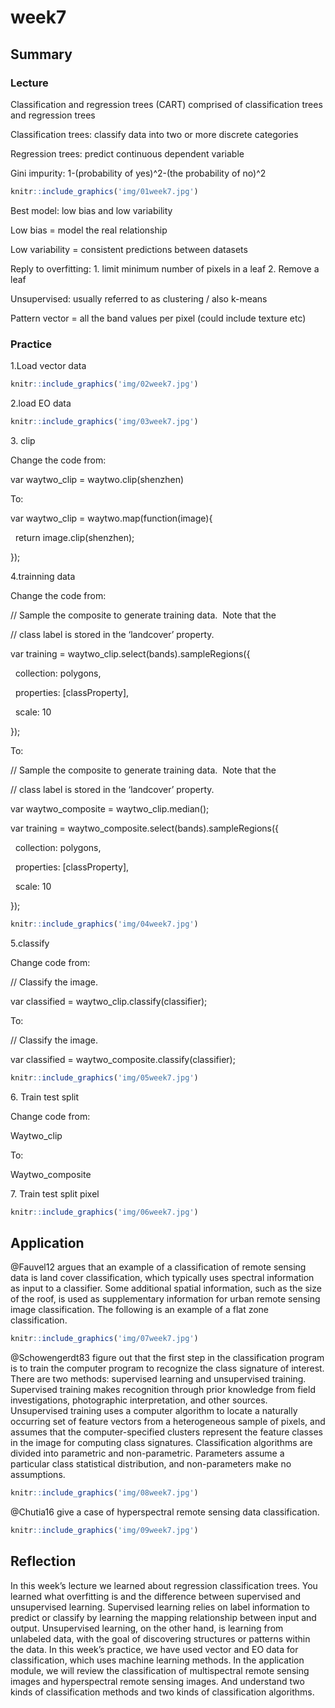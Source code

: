 # week7

## Summary

### Lecture

Classification and regression trees (CART) comprised of classification trees and regression trees

Classification trees: classify data into two or more discrete categories

Regression trees: predict continuous dependent variable

Gini impurity: 1-(probability of yes)\^2-(the probability of no)\^2

```r
knitr::include_graphics('img/01week7.jpg')
```

Best model: low bias and low variability

Low bias = model the real relationship

Low variability = consistent predictions between datasets

Reply to overfitting: 1. limit minimum number of pixels in a leaf 2. Remove a leaf

Unsupervised: usually referred to as clustering / also k-means

Pattern vector = all the band values per pixel (could include texture etc)

### Practice

1.Load vector data

```r
knitr::include_graphics('img/02week7.jpg')
```

2.load EO data

```r
knitr::include_graphics('img/03week7.jpg')
```

3\. clip

Change the code from:

var waytwo_clip = waytwo.clip(shenzhen)

To:

var waytwo_clip = waytwo.map(function(image){

  return image.clip(shenzhen);

});

4.trainning data

Change the code from:

// Sample the composite to generate training data.  Note that the

// class label is stored in the 'landcover' property.

var training = waytwo_clip.select(bands).sampleRegions({

  collection: polygons,

  properties: \[classProperty\],

  scale: 10

});

To:

// Sample the composite to generate training data.  Note that the

// class label is stored in the 'landcover' property.

var waytwo_composite = waytwo_clip.median();

var training = waytwo_composite.select(bands).sampleRegions({

  collection: polygons,

  properties: \[classProperty\],

  scale: 10

});

```r
knitr::include_graphics('img/04week7.jpg')
```

5.classify

Change code from:

// Classify the image.

var classified = waytwo_clip.classify(classifier);

To:

// Classify the image.

var classified = waytwo_composite.classify(classifier);

```r
knitr::include_graphics('img/05week7.jpg')
```

6\. Train test split

Change code from:

Waytwo_clip

To:

Waytwo_composite

7\. Train test split pixel

```r
knitr::include_graphics('img/06week7.jpg')
```

## Application

@Fauvel12 argues that an example of a classification of remote sensing data is land cover classification, which typically uses spectral information as input to a classifier. Some additional spatial information, such as the size of the roof, is used as supplementary information for urban remote sensing image classification. The following is an example of a flat zone classification.

```r
knitr::include_graphics('img/07week7.jpg')
```

@Schowengerdt83 figure out that the first step in the classification program is to train the computer program to recognize the class signature of interest. There are two methods: supervised learning and unsupervised training. Supervised training makes recognition through prior knowledge from field investigations, photographic interpretation, and other sources. Unsupervised training uses a computer algorithm to locate a naturally occurring set of feature vectors from a heterogeneous sample of pixels, and assumes that the computer-specified clusters represent the feature classes in the image for computing class signatures. Classification algorithms are divided into parametric and non-parametric. Parameters assume a particular class statistical distribution, and non-parameters make no assumptions.

```r
knitr::include_graphics('img/08week7.jpg')
```

@Chutia16 give a case of hyperspectral remote sensing data classification.

```r
knitr::include_graphics('img/09week7.jpg')
```

## Reflection

In this week's lecture we learned about regression classification trees. You learned what overfitting is and the difference between supervised and unsupervised learning. Supervised learning relies on label information to predict or classify by learning the mapping relationship between input and output. Unsupervised learning, on the other hand, is learning from unlabeled data, with the goal of discovering structures or patterns within the data. In this week's practice, we have used vector and EO data for classification, which uses machine learning methods. In the application module, we will review the classification of multispectral remote sensing images and hyperspectral remote sensing images. And understand two kinds of classification methods and two kinds of classification algorithms.
